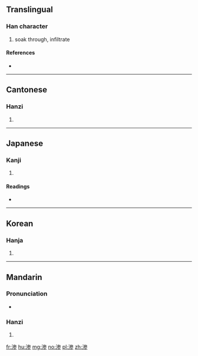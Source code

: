 {{also|滲}}
==Translingual==

===Han character===
{{Han char|rn=85|rad=水|as=08|sn=11|four=|canj=EIKH}}

# soak through, infiltrate

====References====
* {{Han ref|kx=0633.371|hdz=31665.050|uh=6E17|ud=28183}}

----

==Cantonese==

===Hanzi===
{{yue-hanzi|jyut=|y=sam3|tra=滲}}

# {{defn|lang=yue|sort=水08}}

----

==Japanese==

===Kanji===
{{ja-kanji|grade=|rs=水08}}

# {{defn|lang=ja|sort=水08}}

====Readings====
* {{ja-readings|on=[[しん]] (shin)|kun=[[しみる]] (shimiru)}}

----

==Korean==

===Hanja===
{{ko-hanja|hangeul=참|eumhun=|rv=cham|mr=ch'am|y=cham}}

# {{defn|lang=ko|sort=水08}}

----

==Mandarin==

===Pronunciation===
* {{audio|Zh-shèn.ogg|Audio|lang=cmn}}

===Hanzi===
{{cmn-hanzi|tra=滲|pin=[[shèn]] ([[shen4]])|wg=shen<sup>4</sup>}}

# {{defn|lang=cmn|sort=水08}}

[[fr:渗]]
[[hu:渗]]
[[mg:渗]]
[[no:渗]]
[[pl:渗]]
[[zh:渗]]